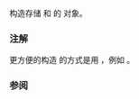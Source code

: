 {{cpp/chrono/month_weekday_last/title|month_weekday_last}}
{{cpp/chrono/month_weekday_last/navbar}}
{{ddcl|since=c++20|1=
constexpr month_weekday_last( const std::chrono::month&amp; m,
                              const std::chrono::weekday_last&amp; wdl ) noexcept;
}}

构造存储 {{ltt|cpp/chrono/month}} {{c|m}} 和 {{ltt|cpp/chrono/weekday_last}} {{c|wdl}} 的 {{tt|month_weekday_last}} 对象。

=== 注解 ===
更方便的构造 {{tt|month_weekday_last}} 的方式是用 {{tt|operator/}}，例如 {{c|std::chrono::April/std::chrono::Sunday[std::chrono::last]}}。

=== 参阅 ===
{{dsc begin}}
{{dsc inc|cpp/chrono/dsc operator/}}
{{dsc end}}

{{langlinks|cs|de|en|es|fr|it|ja|ko|pl|pt|ru}}